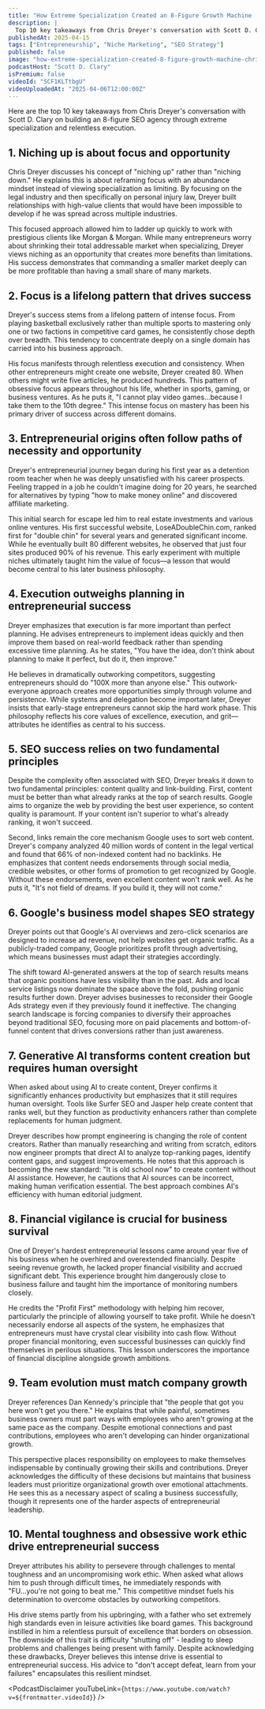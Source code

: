 ```yaml
---
title: "How Extreme Specialization Created an 8-Figure Growth Machine | Chris Dreyer - SEO Strategist"
description: |
  Top 10 key takeaways from Chris Dreyer's conversation with Scott D. Clary on building an 8-figure SEO agency through extreme specialization and relentless execution.
publishedAt: 2025-04-15
tags: ["Entrepreneurship", "Niche Marketing", "SEO Strategy"]
published: false
image: "how-extreme-specialization-created-8-figure-growth-machine-chris-dreyer-seo-strategist.jpg"
podcastHost: "Scott D. Clary"
isPremium: false
videoId: "SCF1KLTtbgU"
videoUploadedAt: "2025-04-06T12:00:00Z"
---
```



<PodcastSummaryPageLayout frontmatter={frontmatter}>

Here are the top 10 key takeaways from Chris Dreyer's conversation with Scott D. Clary on building an 8-figure SEO agency through extreme specialization and relentless execution.

## 1. Niching up is about focus and opportunity

Chris Dreyer discusses his concept of "niching up" rather than "niching down." He explains this is about reframing focus with an abundance mindset instead of viewing specialization as limiting. By focusing on the legal industry and then specifically on personal injury law, Dreyer built relationships with high-value clients that would have been impossible to develop if he was spread across multiple industries.

This focused approach allowed him to ladder up quickly to work with prestigious clients like Morgan & Morgan. While many entrepreneurs worry about shrinking their total addressable market when specializing, Dreyer views niching as an opportunity that creates more benefits than limitations. His success demonstrates that commanding a smaller market deeply can be more profitable than having a small share of many markets.

## 2. Focus is a lifelong pattern that drives success

Dreyer's success stems from a lifelong pattern of intense focus. From playing basketball exclusively rather than multiple sports to mastering only one or two factions in competitive card games, he consistently chose depth over breadth. This tendency to concentrate deeply on a single domain has carried into his business approach.

His focus manifests through relentless execution and consistency. When other entrepreneurs might create one website, Dreyer created 80. When others might write five articles, he produced hundreds. This pattern of obsessive focus appears throughout his life, whether in sports, gaming, or business ventures. As he puts it, "I cannot play video games...because I take them to the 10th degree." This intense focus on mastery has been his primary driver of success across different domains.

## 3. Entrepreneurial origins often follow paths of necessity and opportunity

Dreyer's entrepreneurial journey began during his first year as a detention room teacher when he was deeply unsatisfied with his career prospects. Feeling trapped in a job he couldn't imagine doing for 20 years, he searched for alternatives by typing "how to make money online" and discovered affiliate marketing.

This initial search for escape led him to real estate investments and various online ventures. His first successful website, LoseADoubleChin.com, ranked first for "double chin" for several years and generated significant income. While he eventually built 80 different websites, he observed that just four sites produced 90% of his revenue. This early experiment with multiple niches ultimately taught him the value of focus—a lesson that would become central to his later business philosophy.

## 4. Execution outweighs planning in entrepreneurial success

Dreyer emphasizes that execution is far more important than perfect planning. He advises entrepreneurs to implement ideas quickly and then improve them based on real-world feedback rather than spending excessive time planning. As he states, "You have the idea, don't think about planning to make it perfect, but do it, then improve."

He believes in dramatically outworking competitors, suggesting entrepreneurs should do "100X more than anyone else." This outwork-everyone approach creates more opportunities simply through volume and persistence. While systems and delegation become important later, Dreyer insists that early-stage entrepreneurs cannot skip the hard work phase. This philosophy reflects his core values of excellence, execution, and grit—attributes he identifies as central to his success.

## 5. SEO success relies on two fundamental principles

Despite the complexity often associated with SEO, Dreyer breaks it down to two fundamental principles: content quality and link-building. First, content must be better than what already ranks at the top of search results. Google aims to organize the web by providing the best user experience, so content quality is paramount. If your content isn't superior to what's already ranking, it won't succeed.

Second, links remain the core mechanism Google uses to sort web content. Dreyer's company analyzed 40 million words of content in the legal vertical and found that 66% of non-indexed content had no backlinks. He emphasizes that content needs endorsements through social media, credible websites, or other forms of promotion to get recognized by Google. Without these endorsements, even excellent content won't rank well. As he puts it, "It's not field of dreams. If you build it, they will not come."

## 6. Google's business model shapes SEO strategy

Dreyer points out that Google's AI overviews and zero-click scenarios are designed to increase ad revenue, not help websites get organic traffic. As a publicly-traded company, Google prioritizes profit through advertising, which means businesses must adapt their strategies accordingly.

The shift toward AI-generated answers at the top of search results means that organic positions have less visibility than in the past. Ads and local service listings now dominate the space above the fold, pushing organic results further down. Dreyer advises businesses to reconsider their Google Ads strategy even if they previously found it ineffective. The changing search landscape is forcing companies to diversify their approaches beyond traditional SEO, focusing more on paid placements and bottom-of-funnel content that drives conversions rather than just awareness.

## 7. Generative AI transforms content creation but requires human oversight

When asked about using AI to create content, Dreyer confirms it significantly enhances productivity but emphasizes that it still requires human oversight. Tools like Surfer SEO and Jasper help create content that ranks well, but they function as productivity enhancers rather than complete replacements for human judgment.

Dreyer describes how prompt engineering is changing the role of content creators. Rather than manually researching and writing from scratch, editors now engineer prompts that direct AI to analyze top-ranking pages, identify content gaps, and suggest improvements. He notes that this approach is becoming the new standard: "It is old school now" to create content without AI assistance. However, he cautions that AI sources can be incorrect, making human verification essential. The best approach combines AI's efficiency with human editorial judgment.

## 8. Financial vigilance is crucial for business survival

One of Dreyer's hardest entrepreneurial lessons came around year five of his business when he overhired and overextended financially. Despite seeing revenue growth, he lacked proper financial visibility and accrued significant debt. This experience brought him dangerously close to business failure and taught him the importance of monitoring numbers closely.

He credits the "Profit First" methodology with helping him recover, particularly the principle of allowing yourself to take profit. While he doesn't necessarily endorse all aspects of the system, he emphasizes that entrepreneurs must have crystal clear visibility into cash flow. Without proper financial monitoring, even successful businesses can quickly find themselves in perilous situations. This lesson underscores the importance of financial discipline alongside growth ambitions.

## 9. Team evolution must match company growth

Dreyer references Dan Kennedy's principle that "the people that got you here won't get you there." He explains that while painful, sometimes business owners must part ways with employees who aren't growing at the same pace as the company. Despite emotional connections and past contributions, employees who aren't developing can hinder organizational growth.

This perspective places responsibility on employees to make themselves indispensable by continually growing their skills and contributions. Dreyer acknowledges the difficulty of these decisions but maintains that business leaders must prioritize organizational growth over emotional attachments. He sees this as a necessary aspect of scaling a business successfully, though it represents one of the harder aspects of entrepreneurial leadership.

## 10. Mental toughness and obsessive work ethic drive entrepreneurial success

Dreyer attributes his ability to persevere through challenges to mental toughness and an uncompromising work ethic. When asked what allows him to push through difficult times, he immediately responds with "FU...you're not going to beat me." This competitive mindset fuels his determination to overcome obstacles by outworking competitors.

His drive stems partly from his upbringing, with a father who set extremely high standards even in leisure activities like board games. This background instilled in him a relentless pursuit of excellence that borders on obsession. The downside of this trait is difficulty "shutting off" - leading to sleep problems and challenges being present with family. Despite acknowledging these drawbacks, Dreyer believes this intense drive is essential to entrepreneurial success. His advice to "don't accept defeat, learn from your failures" encapsulates this resilient mindset.

<PodcastDisclaimer
  youTubeLink={`https://www.youtube.com/watch?v=${frontmatter.videoId}`}
/>

</PodcastSummaryPageLayout>
